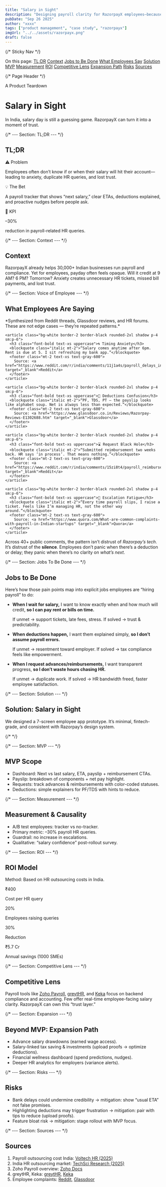 ```yaml
---
title: "Salary in Sight"
description: "Designing payroll clarity for RazorpayX employees—because payday shouldn’t feel like a black box."
pubDate: "Sep 26 2025"
author: "xxxx"
tags: ["product management", "case study", "razorpayx"]
imgUrl: "../../assets/razorpayx.png"
draft: false
---
```



{/* Sticky Nav */}

<div class="hidden lg:block sticky top-6 z-50 my-8">
  <div class="mx-auto max-w-max border-2 border-black rounded-full bg-white/70 backdrop-blur-sm shadow-lg">
    <div class="flex items-center gap-x-1 px-2 py-1 text-[10px] font-semibold">
      <span class="mr-1 font-bold">On this page:</span>
      <a href="#tldr" class="px-1.5 py-0.5 rounded-full hover:bg-gray-200">TL;DR</a>
      <a href="#context" class="px-1.5 py-0.5 rounded-full hover:bg-gray-200">Context</a>
      <a href="#jobs" class="px-1.5 py-0.5 rounded-full hover:bg-gray-200">Jobs to Be Done</a>
      <a href="#voc" class="px-1.5 py-0.5 rounded-full hover:bg-gray-200">What Employees Say</a>
      <a href="#solution" class="px-1.5 py-0.5 rounded-full hover:bg-gray-200">Solution</a>
      <a href="#mvp" class="px-1.5 py-0.5 rounded-full hover:bg-gray-200">MVP</a>
      <a href="#measurement" class="px-1.5 py-0.5 rounded-full hover:bg-gray-200">Measurement</a>
      <a href="#roi" class="px-1.5 py-0.5 rounded-full hover:bg-gray-200">ROI</a>
      <a href="#competitive" class="px-1.5 py-0.5 rounded-full hover:bg-gray-200">Competitive Lens</a>
      <a href="#future" class="px-1.5 py-0.5 rounded-full hover:bg-gray-200">Expansion Path</a>
      <a href="#risks" class="px-1.5 py-0.5 rounded-full hover:bg-gray-200">Risks</a>
      <a href="#sources" class="px-1.5 py-0.5 rounded-full hover:bg-gray-200">Sources</a>
    </div>
  </div>
</div>

{/* Page Header */}

<div class="text-center mt-6 sm:mt-12 mb-4 sm:mb-12">
  <span class="inline-flex items-center gap-2 px-2.5 sm:px-3 py-0.5 sm:py-1 text-[11px] sm:text-xs font-black uppercase tracking-[0.2em] text-black bg-[#cde5ff] border border-black/70 sm:border-2 shadow-[3px_3px_0_0_#00000055] sm:shadow-[4px_4px_0_0_#000] rounded-full sm:rounded-lg">
    <span class="block h-1.5 w-1.5 rounded-full bg-black"></span>
    A Product Teardown
  </span>
  <h1 class="text-4xl sm:text-5xl md:text-6xl font-extrabold leading-tight pt-3 sm:pt-4">
    Salary in Sight
  </h1>
  <p class="mt-4 sm:mt-6 text-base sm:text-lg md:text-xl text-gray-700 max-w-3xl mx-auto leading-relaxed">
    In India, salary day is still a guessing game. RazorpayX can turn it into a moment of trust.
  </p>
</div>

{/* --- Section: TL;DR --- */}

<div
  id="tldr"
  class="bg-blue-50 border-2 border-black rounded-2xl p-4 sm:p-6 md:p-8 shadow-[8px_8px_0_0_#000] mt-8 sm:mt-16 mb-12 sm:mb-16 scroll-mt-24"
>
  <h2 class="text-3xl md:text-4xl font-extrabold mb-6 sm:mb-8 text-center">TL;DR</h2>
  <div class="grid grid-cols-1 sm:grid-cols-2 lg:grid-cols-3 gap-4 sm:gap-6">
    <div class="bg-white border-2 border-black rounded-2xl shadow-[6px_6px_0_0_#000] p-4 text-center">
      <div class="inline-flex items-center gap-2 bg-black text-white text-xs font-bold uppercase px-2.5 py-1 rounded-full mb-3">
        ⚠ Problem
      </div>
      <p>Employees often don’t know if or when their salary will hit their account—leading to anxiety, duplicate HR queries, and lost trust.</p>
    </div>
    <div class="bg-white border-2 border-black rounded-2xl shadow-[6px_6px_0_0_#000] p-4 text-center">
      <div class="inline-flex items-center gap-2 bg-indigo-700 text-white text-xs font-bold uppercase px-2.5 py-1 rounded-full mb-3">
        💡 The Bet
      </div>
      <p>A payroll tracker that shows “next salary,” clear ETAs, deductions explained, and proactive nudges before people ask.</p>
    </div>
    <div class="bg-white border-2 border-black rounded-2xl shadow-[6px_6px_0_0_#000] p-4 text-center">
      <div class="inline-flex items-center gap-2 bg-rose-700 text-white text-xs font-bold uppercase px-2.5 py-1 rounded-full mb-3">
        🎯 KPI
      </div>
      <p class="text-4xl font-bold">–30%</p>
      <p class="text-sm text-gray-600">reduction in payroll-related HR queries.</p>
    </div>
  </div>
</div>

{/* --- Section: Context --- */}

<div id="context" class="my-12 sm:my-16 scroll-mt-24">
  <h2 class="text-3xl font-extrabold mb-4">Context</h2>
  <p class="text-lg leading-relaxed">
    RazorpayX already helps 30,000+ Indian businesses run payroll and compliance. Yet for employees, payday often feels opaque. Will it credit at 9 AM? 6 PM? Tomorrow? 
    Anxiety creates unnecessary HR tickets, missed bill payments, and lost trust.
  </p>
</div>

{/* --- Section: Voice of Employee --- */}

<div id="voc" class="my-12 sm:my-16 scroll-mt-24">
  <h2 class="text-3xl font-extrabold mb-2">What Employees Are Saying</h2>
  <p class="text-xs italic text-gray-500 mb-6">*Synthesized from Reddit threads, Glassdoor reviews, and HR forums. These are not edge cases — they’re repeated patterns.*</p>

  <div class="grid md:grid-cols-2 gap-4 sm:gap-6">

    <article class="bg-white border-2 border-black rounded-2xl shadow p-4 sm:p-6">
      <h3 class="font-bold text-xs uppercase">🌀 Timing Anxiety</h3>
      <blockquote class="italic mt-2">“Salary comes anytime after 6pm. Rent is due at 5. I sit refreshing my bank app.”</blockquote>
      <footer class="mt-2 text-xs text-gray-600">
        Source: <a href="https://www.reddit.com/r/india/comments/11j1a4s/payroll_delays_in_startups/" target="_blank">Reddit</a>
      </footer>
    </article>

    <article class="bg-white border-2 border-black rounded-2xl shadow p-4 sm:p-6">
      <h3 class="font-bold text-xs uppercase">💸 Deductions Confusion</h3>
      <blockquote class="italic mt-2">“PF, TDS, PT — the payslip looks like alphabet soup. Net is always less than expected.”</blockquote>
      <footer class="mt-2 text-xs text-gray-600">
        Source: <a href="https://www.glassdoor.co.in/Reviews/Razorpay-Reviews-E1302688.htm" target="_blank">Glassdoor</a>
      </footer>
    </article>

    <article class="bg-white border-2 border-black rounded-2xl shadow p-4 sm:p-6">
      <h3 class="font-bold text-xs uppercase">⌛ Request Black Hole</h3>
      <blockquote class="italic mt-2">“Submitted reimbursement two weeks back. HR says ‘in process’. That means nothing.”</blockquote>
      <footer class="mt-2 text-xs text-gray-600">
        Source: <a href="https://www.reddit.com/r/india/comments/15zi8t4/payroll_reimbursement_delays/" target="_blank">Reddit</a>
      </footer>
    </article>

    <article class="bg-white border-2 border-black rounded-2xl shadow p-4 sm:p-6">
      <h3 class="font-bold text-xs uppercase">🔔 Escalation Fatigue</h3>
      <blockquote class="italic mt-2">“Every time payroll slips, I raise a ticket. Feels like I’m managing HR, not the other way around.”</blockquote>
      <footer class="mt-2 text-xs text-gray-600">
        Source: <a href="https://www.quora.com/What-are-common-complaints-with-payroll-in-Indian-startups" target="_blank">Quora</a>
      </footer>
    </article>

  </div>

  <div class="mt-5 bg-yellow-50 border-2 border-black rounded-2xl shadow p-3 sm:p-4">
    <p class="text-xs sm:text-sm text-gray-800">
      Across 40+ public comments, the pattern isn’t distrust of <i>Razorpay’s tech</i>. It’s distrust of the <b>silence</b>. Employees don’t panic when there’s a deduction or delay; they panic when there’s no clarity on <i>what’s next</i>.
    </p>
  </div>
</div>

{/* --- Section: Jobs To Be Done --- */}

<div id="jobs" class="bg-purple-50 border-2 border-black rounded-2xl p-5 sm:p-8 my-12 sm:my-16 scroll-mt-24">
  <h2 class="text-3xl font-extrabold mb-4">Jobs to Be Done</h2>
  <p class="text-base mb-6">Here’s how those pain points map into explicit jobs employees are “hiring payroll” to do:</p>
  <ul class="list-disc pl-5 space-y-4 text-lg leading-relaxed">
    <li><b>When I wait for salary,</b> I want to know exactly when and how much will credit, <b>so I can pay rent or bills on time.</b>  
      <p class="text-sm text-gray-600 italic mt-1">If unmet → support tickets, late fees, stress. If solved → trust & predictability.</p></li>
    <li><b>When deductions happen,</b> I want them explained simply, <b>so I don’t assume payroll errors.</b>  
      <p class="text-sm text-gray-600 italic mt-1">If unmet → resentment toward employer. If solved → tax compliance feels like empowerment.</p></li>
    <li><b>When I request advances/reimbursements,</b> I want transparent progress, <b>so I don’t waste hours chasing HR.</b>  
      <p class="text-sm text-gray-600 italic mt-1">If unmet → duplicate work. If solved → HR bandwidth freed, faster employee satisfaction.</p></li>
  </ul>
</div>

{/* --- Section: Solution --- */}

<div id="solution" class="my-12 sm:my-16 scroll-mt-24">
  <h2 class="text-3xl font-extrabold mb-4">Solution: Salary in Sight</h2>
  <p class="text-lg mb-6">
    We designed a 7-screen employee app prototype. It’s minimal, fintech-grade, and consistent with Razorpay’s design system.
  </p>

  <div class="my-8 flex justify-center px-4">
    <div class="w-full max-w-[410px]">
      {/* <InteractivePrototype client:visible initialScreen="Dashboard" variant="compact" style="width:320px;height:640px"/>  */}
      <App client:visible initialScreen="dashboard"></App>
    </div>
  </div>
</div>

{/* --- Section: MVP --- */}

<div id="mvp" class="bg-yellow-50 border-2 border-black rounded-2xl p-5 sm:p-8 my-12 sm:my-16 scroll-mt-24">
  <h2 class="text-3xl font-extrabold mb-4">MVP Scope</h2>
  <ul class="list-disc pl-5 space-y-3">
    <li>Dashboard: Next vs last salary, ETA, payslip + reimbursement CTAs.</li>
    <li>Payslip: breakdown of components + net pay highlight.</li>
    <li>Requests: track advances & reimbursements with color-coded statuses.</li>
    <li>Deductions: simple explainers for PF/TDS with hints to reduce.</li>
  </ul>
</div>

{/* --- Section: Measurement --- */}

<div id="measurement" class="bg-green-50 border-2 border-black rounded-2xl p-5 sm:p-8 my-12 sm:my-16">
  <h2 class="text-3xl font-extrabold mb-6">Measurement & Causality</h2>
  <ul class="list-disc pl-5 space-y-3 text-lg">
    <li>A/B test employees: tracker vs no-tracker.</li>
    <li>Primary metric: –30% payroll HR queries.</li>
    <li>Guardrail: no increase in escalations.</li>
    <li>Qualitative: “salary confidence” post-rollout survey.</li>
  </ul>
</div>

{/* --- Section: ROI --- */}

<div id="roi" class="my-12 sm:my-16 scroll-mt-24">
  <h2 class="text-3xl font-extrabold mb-4">ROI Model</h2>
  <p class="text-sm italic mb-4">Method: Based on HR outsourcing costs in India.</p>
  <div class="grid grid-cols-2 md:grid-cols-4 gap-4 text-center">
    <div class="bg-white border-2 border-black rounded-2xl p-3"><p class="text-2xl font-bold">₹400</p><p class="text-xs uppercase">Cost per HR query</p></div>
    <div class="bg-white border-2 border-black rounded-2xl p-3"><p class="text-2xl font-bold">20%</p><p class="text-xs uppercase">Employees raising queries</p></div>
    <div class="bg-white border-2 border-black rounded-2xl p-3"><p class="text-2xl font-bold">30%</p><p class="text-xs uppercase">Reduction</p></div>
    <div class="bg-white border-2 border-black rounded-2xl p-3"><p class="text-2xl font-bold">₹5.7 Cr</p><p class="text-xs uppercase">Annual savings (1000 SMEs)</p></div>
  </div>
</div>

{/* --- Section: Competitive Lens --- */}

<div id="competitive" class="my-12 sm:my-16 scroll-mt-24">
  <h2 class="text-3xl font-extrabold mb-4">Competitive Lens</h2>
  <p class="text-lg mb-4">
    Payroll tools like <a href="https://www.zoho.com/us/payroll/help/employer/basics/" target="_blank">Zoho Payroll</a>, <a href="https://www.greythr.com/" target="_blank">greytHR</a>, and <a href="https://www.keka.com/" target="_blank">Keka</a> focus on backend compliance and accounting.  
    Few offer real-time employee-facing salary clarity. RazorpayX can own this “trust layer.”
  </p>
</div>

{/* --- Section: Expansion --- */}

<div id="future" class="bg-indigo-50 border-2 border-black rounded-2xl p-5 sm:p-8 my-12 sm:my-16">
  <h2 class="text-3xl font-extrabold mb-4">Beyond MVP: Expansion Path</h2>
  <ul class="list-disc pl-5 space-y-3 text-lg">
    <li>Advance salary drawdowns (earned wage access).</li>
    <li>Salary-linked tax saving & investments (upload proofs → optimize deductions).</li>
    <li>Financial wellness dashboard (spend predictions, nudges).</li>
    <li>Deeper HR analytics for employers (variance alerts).</li>
  </ul>
</div>

{/* --- Section: Risks --- */}

<div id="risks" class="my-12 sm:my-16">
  <h2 class="text-3xl font-extrabold mb-6">Risks</h2>
  <ul class="list-disc pl-5 space-y-3">
    <li>Bank delays could undermine credibility → mitigation: show “usual ETA” not false promises.</li>
    <li>Highlighting deductions may trigger frustration → mitigation: pair with tips to reduce (upload proofs).</li>
    <li>Feature bloat risk → mitigation: stage rollout with MVP focus.</li>
  </ul>
</div>

{/* --- Section: Sources --- */}

<div id="sources" class="mt-16 sm:mt-24 pt-6 sm:pt-8 border-t-4 border-black">
  <h2 class="text-2xl font-bold mb-6">Sources</h2>
  <ol class="text-xs sm:text-sm text-gray-600 space-y-1.5">
    <li>Payroll outsourcing cost India: <a href="https://www.voltechhrservices.com/how-much-does-payroll-outsourcing-cost-in-india-in-2025.html" target="_blank">Voltech HR (2025)</a></li>
    <li>India HR outsourcing market: <a href="https://www.techsciresearch.com/report/india-human-resource-outsourcing-market/14775.html" target="_blank">TechSci Research (2025)</a></li>
    <li>Zoho Payroll overview: <a href="https://www.zoho.com/us/payroll/help/employer/basics/" target="_blank">Zoho Docs</a></li>
    <li>greytHR, Keka: <a href="https://www.greythr.com/" target="_blank">greytHR</a>, <a href="https://www.keka.com/" target="_blank">Keka</a></li>
    <li>Employee complaints: <a href="https://www.reddit.com/r/india/comments/11j1a4s/payroll_delays_in_startups/" target="_blank">Reddit</a>, <a href="https://www.glassdoor.co.in/Reviews/Razorpay-Reviews-E1302688.htm" target="_blank">Glassdoor</a></li>
  </ol>
</div>
